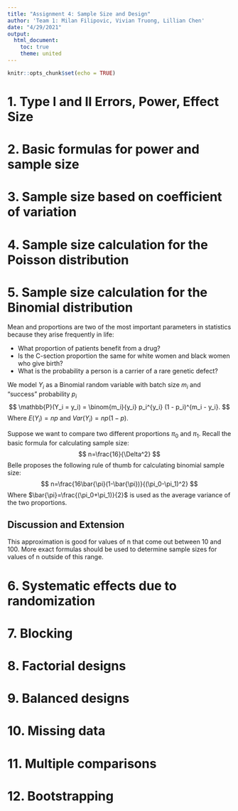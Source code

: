 ```yaml
---
title: "Assignment 4: Sample Size and Design"
author: 'Team 1: Milan Filipovic, Vivian Truong, Lillian Chen'
date: "4/29/2021"
output: 
  html_document:
    toc: true
    theme: united
---
```


```r
knitr::opts_chunk$set(echo = TRUE)
```



# 1. Type I and II Errors, Power, Effect Size 



# 2. Basic formulas for power and sample size 


# 3. Sample size based on coefficient of variation 


# 4. Sample size calculation for the Poisson distribution 


# 5. Sample size calculation for the Binomial distribution 

Mean and proportions are two of the most important parameters in statistics because they arise frequently in life:

+ What proportion of patients benefit from a drug?
+ Is the C-section proportion the same for white women and black women who give birth?
+ What is the probability a person is a carrier of a rare genetic defect? 


We model $Y_i$ as a Binomial random variable with batch size $m_i$ and "success" probability $p_i$
$$
\mathbb{P}(Y_i = y_i) = \binom{m_i}{y_i} p_i^{y_i} (1 - p_i)^{m_i - y_i}.
$$
Where $E(Y_i)=np$ and $Var(Y_i)=np(1-p)$. 

Suppose we want to compare two different proportions $\pi_0$ and $\pi_1$. Recall the basic formula for calculating sample size:
$$
n=\frac{16}{\Delta^2}
$$
Belle proposes the following rule of thumb for calculating binomial sample size:
$$
n=\frac{16\bar{\pi}(1-\bar{\pi})}{(\pi_0-\pi_1)^2}
$$
Where $\bar{\pi}=\frac{(\pi_0+\pi_1)}{2}$ is used as the average variance of the two proportions. 

## Discussion and Extension

This approximation is good for values of n that come out between 10 and 100. More exact formulas should be used to determine sample sizes for values of n outside of this range. 

# 6. Systematic effects due to randomization 


# 7. Blocking 


# 8. Factorial designs 


# 9. Balanced designs 


# 10. Missing data 


# 11. Multiple comparisons 


# 12. Bootstrapping 

